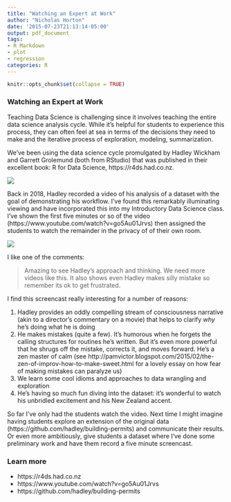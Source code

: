 ```yaml
---
title: "Watching an Expert at Work"
author: "Nicholas Horton"
date: '2015-07-23T21:13:14-05:00'
output: pdf_document
tags:
- R Markdown
- plot
- regression
categories: R
---
```


```r
knitr::opts_chunk$set(collapse = TRUE)
```

### Watching an Expert at Work

Teaching Data Science is challenging since it involves teaching the entire data science analysis cycle.  While it's helpful for students to experience this process, they can often feel at sea in terms of the decisions they need to make and the iterative process of exploration, modeling, summarization.

We've been using the data science cycle promulgated by Hadley Wickham and Garrett Grolemund (both from RStudio) that was published in their excellent book: R for Data Science, https://r4ds.had.co.nz.

![](cycle.png)

Back in 2018, Hadley recorded a video of his analysis of a dataset with the goal of demonstrating his workflow.  I've found this remarkably illuminating viewing and have incorporated this into my Introductory Data Science class.  I've shown the first five minutes or so of the video (https://www.youtube.com/watch?v=go5Au01Jrvs) then assigned the students to watch the remainder in the privacy of of their own room.  

![](hadley.png)

I like one of the comments:

> Amazing to see Hadley's approach and thinking. We need more videos like this. It also shows even Hadley makes silly mistake so remember its ok to get frustrated.

I find this screencast really interesting for a number of reasons:

1. Hadley provides an oddly compelling stream of consciousness narrative (akin to a director's commentary on a movie) that helps to clarify *why* he's doing what he is doing
2. He makes mistakes (quite a few).  It's humorous when he forgets the calling structures for routines he's written.  But it's even more powerful that he shrugs off the mistake, corrects it, and moves forward.  He's a zen master of calm (see http://pamvictor.blogspot.com/2015/02/the-zen-of-improv-how-to-make-sweet.html for a lovely essay on how fear of making mistakes can paralyze us)
3. We learn some cool idioms and approaches to data wrangling and exploration
4. He's having so much fun diving into the dataset: it's wonderful to watch his unbridled excitement and his New Zealand accent.

So far I've only had the students watch the video.  Next time I might imagine having students explore an extension of the original data (https://github.com/hadley/building-permits) and communicate their results.  Or even more ambitiously, give students a dataset where I've done some preliminary work and have them record a five minute screencast.


### Learn more

- https://r4ds.had.co.nz
- https://www.youtube.com/watch?v=go5Au01Jrvs
- https://github.com/hadley/building-permits